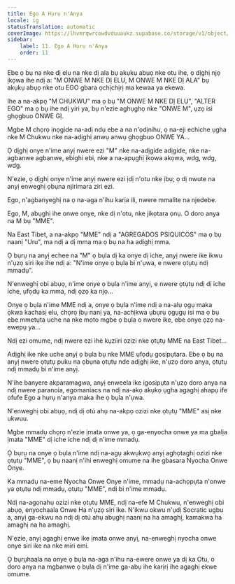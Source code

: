 ```yaml
---
title: Ego A Hụrụ n'Anya
locale: ig
statusTranslation: automatic
coverImage: https://lhvmrqwrcowdvduuaukz.supabase.co/storage/v1/object/public/strapi-uploads/small_cover-tratado-de-psicologia-revolucionaria.webp-5e15e1cec4e0ebebcde5d7fc7565d8fd.webp
sidebar:
    label: 11. Ego A Hụrụ n'Anya
    order: 11
---
```

Ebe ọ bụ na nke dị elu na nke dị ala bụ akụkụ abụọ nke otu ihe, ọ dịghị njọ ịkọwa ihe ndị a: "M ONWE M NKE DỊ ELU, M ONWE M NKE DỊ ALA" bụ akụkụ abụọ nke otu EGO gbara ọchịchịrị ma kewaa ya ekewa.

Ihe a na-akpọ "M CHUKWU" ma ọ bụ "M ONWE M NKE DỊ ELU", "ALTER EGO" ma ọ bụ ihe ndị yiri ya, bụ n'ezie aghụghọ nke "ONWE M", ụzọ isi ghọgbuo ONWE GỊ.

Mgbe M chọrọ ịnọgide na-adị ndụ ebe a na n'ọdịnihu, ọ na-eji echiche ụgha nke M Chukwu nke na-adịghị anwụ anwụ ghọgbuo ONWE YA...

Ọ dịghị onye n'ime anyị nwere ezi "M" nke na-adịgide adịgide, nke na-agbanwe agbanwe, ebighi ebi, nke a na-apụghị ịkọwa akọwa, wdg, wdg, wdg.

N'ezie, ọ dịghị onye n'ime anyị nwere ezi ịdị n'otu nke ịbụ; ọ dị nwute na anyị enweghị ọbụna njirimara ziri ezi.

Ego, n'agbanyeghị na ọ na-aga n'ihu karịa ili, nwere mmalite na njedebe.

Ego, M, abụghị ihe onwe onye, nke dị n'otu, nke jikọtara ọnụ. O doro anya na M bụ "MME".

Na East Tibet, a na-akpọ "MME" ndị a "AGREGADOS PSIQUICOS" ma ọ bụ naanị "Uru", ma ndị a dị mma ma ọ bụ na ha adịghị mma.

Ọ bụrụ na anyị echee na "M" ọ bụla dị ka onye dị iche, anyị nwere ike ikwu n'ụzọ siri ike ihe ndị a: "N'ime onye ọ bụla bi n'ụwa, e nwere ọtụtụ ndị mmadụ".

N'enweghị obi abụọ, n'ime onye ọ bụla n'ime anyị, e nwere ọtụtụ ndị dị iche iche, ụfọdụ ka mma, ndị ọzọ ka njọ...

Onye ọ bụla n'ime MME ndị a, onye ọ bụla n'ime ndị a na-alụ ọgụ maka ọkwa kachasị elu, chọrọ ịbụ nanị ya, na-achịkwa ụbụrụ ọgụgụ isi ma ọ bụ ebe mmetụta uche na nke moto mgbe ọ bụla o nwere ike, ebe onye ọzọ na-ewepụ ya...

Ndị ezi omume, ndị nwere ezi ìhè kụziiri ozizi nke ọtụtụ MME na East Tibet...

Adịghị ike nke uche anyị ọ bụla bụ nke MME ụfọdụ gosipụtara. Ebe ọ bụ na anyị nwere ọtụtụ puku na ọbụna ọtụtụ nde adịghị ike, n'ụzọ doro anya, ọtụtụ ndị mmadụ bi n'ime anyị.

N'ihe banyere akparamagwa, anyị enweela ike igosipụta n'ụzọ doro anya na ndị nwere paranoia, egomaniacs na ndị na-akọ akụkọ ụgha agaghị ahapụ ife ofufe Ego a hụrụ n'anya maka ihe ọ bụla n'ụwa.

N'enweghị obi abụọ, ndị dị otú ahụ na-akpọ ozizi nke ọtụtụ "MME" asị nke ukwuu.

Mgbe mmadụ chọrọ n'ezie ịmata onwe ya, ọ ga-enyocha onwe ya ma gbalịa ịmata "MME" dị iche iche ndị dị n'ime mmadụ.

Ọ bụrụ na onye ọ bụla n'ime ndị na-agụ akwụkwọ anyị aghọtaghị ozizi nke ọtụtụ "MME", ọ bụ naanị n'ihi enweghị omume na ihe gbasara Nyocha Onwe Onye.

Ka mmadụ na-eme Nyocha Onwe Onye n'ime, mmadụ na-achọpụta n'onwe ya ọtụtụ ndị mmadụ, ọtụtụ "MME", ndị bi n'ime mmadụ.

Ndị na-agọnahụ ozizi nke ọtụtụ MME, ndị na-efe M Chukwu, n'enweghị obi abụọ, enyochaala Onwe Ha n'ụzọ siri ike. N'ikwu okwu n'ụdị Socratic ugbu a, anyị ga-ekwu na ndị dị otú ahụ abụghị naanị na ha amaghị, kamakwa ha amaghị na ha amaghị.

N'ezie, anyị agaghị enwe ike ịmata onwe anyị, na-enweghị nyocha onwe onye siri ike na nke miri emi.

Ọ bụrụhaala na onye ọ bụla na-aga n'ihu na-ewere onwe ya dị ka Otu, o doro anya na mgbanwe ọ bụla dị n'ime ga-abụ ihe karịrị ihe agaghị ekwe omume.

